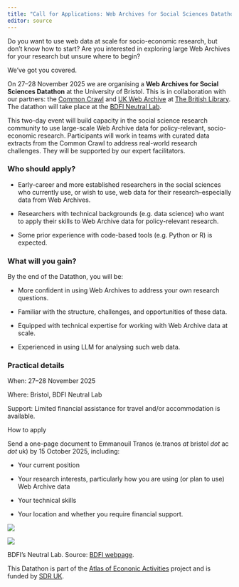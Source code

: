 ```yaml
---
title: "Call for Applications: Web Archives for Social Sciences Datathon"
editor: source
---
```


Do you want to use web data at scale for socio-economic research, but don’t know how to start? Are you interested in exploring large Web Archives for your research but unsure where to begin?

We’ve got you covered.

On 27–28 November 2025 we are organising a **Web Archives for Social Sciences Datathon** at the University of Bristol. This is in collaboration with our partners: the [Common Crawl](https://commoncrawl.org/){target="_blank"} and [UK Web Archive](https://www.webarchive.org.uk/) at [The British Library](https://www.bl.uk/){target="_blank"}. The datathon will take place at the [BDFI Neutral Lab](https://www.bristol.ac.uk/bristol-digital-futures-institute/facilities/neutral-lab/){target="_blank"}.

This two-day event will build capacity in the social science research community to use large-scale Web Archive data for policy-relevant, socio-economic research. Participants will work in teams with curated data extracts from the Common Crawl to address real-world research challenges. They will be supported by our expert facilitators.

### Who should apply?

- Early-career and more established researchers in the social sciences who currently use, or wish to use, web data for their research--especially data from Web Archives.

- Researchers with technical backgrounds (e.g. data science) who want to apply their skills to Web Archive data for policy-relevant research.

- Some prior experience with code-based tools (e.g. Python or R) is expected.

### What will you gain?

By the end of the Datathon, you will be:

- More confident in using Web Archives to address your own research questions.

- Familiar with the structure, challenges, and opportunities of these data.

- Equipped with technical expertise for working with Web Archive data at scale.

- Experienced in using LLM for analysing such web data.

### Practical details

When: 27–28 November 2025

Where: Bristol, BDFI Neutral Lab

Support: Limited financial assistance for travel and/or accommodation is available.

How to apply

Send a one-page document to Emmanouil Tranos (e.tranos *at* bristol *dot* ac *dot* uk) by 15 October 2025, including:

- Your current position

- Your research interests, particularly how you are using (or plan to use) Web Archive data

- Your technical skills

- Your location and whether you require financial support.

::: {layout-ncol=2}

![](images/BDFI1.png)

![](images/BDFI2.png)

BDFI's Neutral Lab. Source: [BDFI webpage](https://www.bristol.ac.uk/bristol-digital-futures-institute/facilities/neutral-lab/){target="_blank"}.
:::

This Datathon is part of the [Atlas of Econonic Activities](https://www.urbaneconomies.co.uk/){target="_blank"} project and is funded by [SDR UK](https://www.sdruk.ukri.org/){target="_blank"}.

